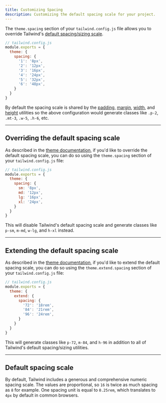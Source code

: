 ```yaml
---
title: Customizing Spacing
description: Customizing the default spacing scale for your project.
---
```



The `theme.spacing` section of your `tailwind.config.js` file allows you to override Tailwind's [default spacing/sizing scale](#default-spacing-scale).

```js
// tailwind.config.js
module.exports = {
  theme: {
    spacing: {
      '1': '8px',
      '2': '12px',
      '3': '16px',
      '4': '24px',
      '5': '32px',
      '6': '48px',
    }
  }
}
```

By default the spacing scale is shared by the [padding](/docs/padding), [margin](/docs/margin), [width](/docs/width), and [height](/docs/height) utilities so the above configuration would generate classes like `.p-2`, `.mt-3`, `.w-5`, `.h-6`, etc.

---

## Overriding the default spacing scale

As described in the [theme documentation](/docs/theme#overriding-the-default-theme), if you'd like to override the default spacing scale, you can do so using the `theme.spacing` section of your `tailwind.config.js` file:

```js
// tailwind.config.js
module.exports = {
  theme: {
    spacing: {
      sm: '8px',
      md: '12px',
      lg: '16px',
      xl: '24px',
    }
  }
}
```

This will disable Tailwind's default spacing scale and generate classes like `p-sm`, `m-md`, `w-lg`, and `h-xl` instead.

---

## Extending the default spacing scale


As described in the [theme documentation](/docs/theme#extending-the-default-theme), if you'd like to extend the default spacing scale, you can do so using the `theme.extend.spacing` section of your `tailwind.config.js` file:

```js
// tailwind.config.js
module.exports = {
  theme: {
    extend: {
      spacing: {
        '72': '18rem',
        '84': '21rem',
        '96': '24rem',
      }
    }
  }
}
```

This will generate classes like `p-72`, `m-84`, and `h-96` in addition to all of Tailwind's default spacing/sizing utilities.

---

## Default spacing scale

By default, Tailwind includes a generous and comprehensive numeric spacing scale. The values are proportional, so `16` is twice as much spacing as `8` for example. One spacing unit is equal to `0.25rem`, which translates to `4px` by default in common browsers.

<SpacingScale />

